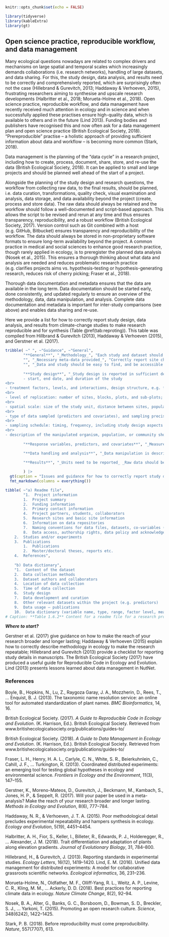 ``` r
knitr::opts_chunk$set(echo = FALSE)

library(tidyverse)
library(kableExtra)
library(gt)
```

## Open science practice, reproducible workflow, and data management

Many ecological questions nowadays are related to complex drivers and mechanisms on large spatial and temporal scales which increasingly demands collaborations (i.e. research networks), handling of large datasets, and data sharing. For this, the study design, data analysis, and results need to be correctly and comprehensively reported, which are surprisingly often not the case (Hillebrand & Gurevitch, 2013; Haddaway & Verhoeven, 2015), frustrating researchers aiming to synthesise and upscale research developments (Halbritter et al., 2018; Morueta-Holme et al., 2018). Open science practice, reproducible workflow, and data management have recently received much attention in ecology and in science and when successfully applied these practises ensure high-quality data, which is available to others and in the future (Lind 2013). Funding bodies and publishers have recognised this and now often ask for a data management plan and open science practice (British Ecological Society, 2018). “Prereproducible” practise – a holistic approach of providing sufficient information about data and workflow – is becoming more common (Stark, 2018).

Data management is the planning of the “data cycle” in a research project, including how to create, process, document, share, store, and re-use the data (British Ecological Society, 2018). It can be applied to small and large projects and should be planned well ahead of the start of a project. 

Alongside the planning of the study design and research questions, the workflow from collecting raw data, to the final results, should be planned, i.e. data curation, transformations, quality check, visual examination and analysis, data storage, and data availability beyond the project (create, process and store data). The raw data should always be retained and the workflow should follow a well-documented and script-based approach. This allows the script to be revised and rerun at any time and thus ensures transparency, reproducibility, and a robust workflow (British Ecological Society, 2017). Version control such as Git combined with a host (e.g. GitHub, Bitbucket) ensures transparency and reproducibility of the workflow. The data should always be stored in non-proprietary software formats to ensure long-term availability beyond the project. A common practice in medical and social sciences to enhance good research practice, though rarely applied in ecology, is to preregister the planned data analysis (Nosek et al., 2015). This ensures a thorough thinking about what data and analysis are needed and reduces problematic research practice (e.g. clarifies projects aims vs. hypothesis-testing or hypothesis-generating research, reduces risk of cherry picking; Fraser et al., 2018).

Thorough data documentation and metadata ensures that the data are available in the long term. Data documentation should be started early, done consistently, and updated regularly to ensure an overview of the methodology, data, data manipulation, and analysis. Complete data documentation and metadata is important for inter-study comparisons (see above) and enables data sharing and re-use.

Here we provide a list for how to correctly report study design, data analysis, and results from climate-change studies to make research reproducible and for synthesis (Table \@ref(tab:reproting)). This table was compiled from Hillbrand & Gurevitch (2013), Haddaway & Verhoeven (2015), and Gerstner et al. (2017).



```r

tribble( ~" ", ~"Guidance", ~"General",
        "**General**", "_Methodology_", "Each study and dataset should be described in detail in a readme file, including a data dictionary and annotated dataset (Table 1.6.2; British Ecological Society, 2018). ",
        "", "_Necessary meta-data provided_", "Correctly report site characteristics: i.e. geographic location, elevation, vegetation type, soil physical and chemical properties, meteorological data (see protocols 1.2 - 1.5), and author information.",
        "", "_Data and study should be easy to find, and be accessible._", "Results (including master theses, internal reports, etc.) should be publicly available. Data should be publicly available in a data repository. Funding bodies and journals are increasingly requiring this. Publications should have useful keywords and titles to enable them to be easily found.",
        
        "**Study design**", "_Study design is reported in sufficient detail_", "The description of the study design should be thorough; parts of it can be reported in the appendix if there is limited space. Correctly report: <br>
        - start, end date, and duration of the study
<br>
- treatment factors, levels, and interactions, design structure, e.g. factorial, nested, hierarchical
<br>
- level of replication: number of sites, blocks, plots, and sub-plots; including selection and randomisation process at each level
<br>
- spatial scale: size of the study unit, distance between sites, populations
<br>
- type of data sampled (predictors and covariates), and sampling precision for each (including any within‐replicate sampling or pseudoreplication)
<br>
- sampling schedule: timing, frequency, including study design aspects such as treatment-control, before-after-control-impact, etc. (also see Table 1.1)
<br>
- description of the manipulated organism, population, or community should follow accepted taxonomic literature, e.g. The Plant List (TPL; http://www.theplantlist.org/) and the Taxonomic Name Resolution Service (TNRS; Boyle et al., 2013) and national or international classification schemes.",
        
        "**Response variables, predictors, and covariates**", "_Measurements should be relevant, reproducible, and convertible_", "Follow established protocols, and guidance on which and how to measure predictors, response variables, and covariates. Report which protocols are used, and describe any adjustments that are made. Describe all variables fully and report in readme files, data dictionaries, and datasets. Measure useful covariates for synthesis and upscaling (see Table 2 in the main paper).",

        "**Data handling and analysis**", "_Data manipulation is described in sufficient detail_ <br><br> _Comprehensive description of data analysis_ <br><br> _Reproducible workflow_", "Each step of data manipulation should be described and explained and be repeatable and reproducible (British Ecological Society, 2017). Type of statistical tests used, response variables, covariates (explanatory factors) tested, posthoc or planned comparisons carried out, definition of statistical metrics if different from commonly accepted terms should be described. Statistical software, packages, and versions used need to be reported. The workflow from data manipulation, coding, analysing, and results output should be repeatable and reproducible (Lind 2013, British Ecological Society, 2017).",

        "**Results**", "_Units need to be reported_ _Raw data should be provided_ <br><br> _Negative results should be reported_", "Units for each variable should be reported. Raw data or summary statistics with mean (or median), variation around the mean and sample size should be reported. Report negative results."
        
        ) |> 
  gt(caption = "Issues and guidance for how to correctly report study design, data analysis, and results from climate-change studies. Adapted from Hillbrand & Gurevitch (2013), Haddaway & Verhoeven (2015), and Gerstner et al. (2017).") |> 
  fmt_markdown(columns = everything())

```



```r

tibble( ~"a) Readme file",
        "1.  Project information
        1.  Project summary
        2.  Funding information
        3.  Primary contact information
        4.  Project partners, students, collaborators
        5.  Research sites and basic site information
        6.  Information on data repositories
        7.  Naming conventions for data files, datasets, co-variables (taxa, studies/experiments, treatments, sites), response variables
        8.  Data access, authorship rights, data policy and acknowledgements
    2.  Studies and/or experiments
    3.  Publications
        1.  Publications
        2.  Master/doctoral theses, reports etc.
    4.  References",
    
    "b) Data dictionary",
    "1.  Content of the dataset
    2.  Data collection methods
    3.  Dataset authors and collaborators
    4.  Location of data collection
    5.  Time of data collection
    6.  Study design
    7.  Data development and curation
    8.  Other relevant datasets within the project (e.g. predictors)
    9.  Data usage – publications
    10.  Data dictionary (variable name, type, range, factor level, measurement type and unit/format)")
# Caption: **Table 1.6.2** Content for a readme file for a research project and a data dictionary.


```


**_Where to start?_**

Gerstner et al. (2017) give guidance on how to make the reach of your research broader and longer lasting; Haddaway & Verhoeven (2015) explain how to correctly describe methodology in ecology to make the research repeatable; Hillebrand and Gurevitch (2013) provide a checklist for reporting study details in manuscripts. The British Ecological Society (2017) have produced a useful guide for Reproducible Code in Ecology and Evolution. Lind (2013) presents lessons learned about data management in NutNet.

### References

Boyle, B., Hopkins, N., Lu, Z., Raygoza Garay, J. A., Mozzherin, D., Rees, T., … Enquist, B. J. (2013). The taxonomic name resolution service: an online tool for automated standardization of plant names. _BMC Bioinformatics_, 14, 16.

British Ecological Society. (2017). _A Guide to Reproducible Code in Ecology and Evolution_. (K. Harrison, Ed.). British Ecological Society. Retrieved from www.britishecologicalsociety.org/publications/guides-to/ 

British Ecological Society. (2018). _A Guide to Data Management in Ecology and Evolution_. (K. Harrison, Ed.). British Ecological Society. Retrieved from www.britishecologicalsociety.org/publications/guides-to/ 

Fraser, L. H., Henry, H. A. L., Carlyle, C. N., White, S. R., Beierkuhnlein, C., Cahill, J. F., … Turkington, R. (2013). Coordinated distributed experiments: an emerging tool for testing global hypotheses in ecology and environmental science. _Frontiers in Ecology and the Environment_, 11(3), 147–155.

Gerstner, K., Moreno-Mateos, D., Gurevitch, J., Beckmann, M., Kambach, S., Jones, H. P., & Seppelt, R. (2017). Will your paper be used in a meta-analysis? Make the reach of your research broader and longer lasting. _Methods in Ecology and Evolution_, 8(6), 777–784. 

Haddaway, N. R., & Verhoeven, J. T. A. (2015). Poor methodological detail precludes experimental repeatability and hampers synthesis in ecology. _Ecology and Evolution_, 5(19), 4451–4454. 

Halbritter, A. H., Fior, S., Keller, I., Billeter, R., Edwards, P. J., Holderegger, R., … Alexander, J. M. (2018). Trait differentiation and adaptation of plants along elevation gradients. _Journal of Evolutionary Biology_, 31, 784–800. 

Hillebrand, H., & Gurevitch, J. (2013). Reporting standards in experimental studies. _Ecology Letters_, 16(12), 1419–1420. Lind, E. M. (2016). Unified data management for distributed experiments: A model for collaborative grassroots scientific networks. _Ecological informatics_, 36, 231–236. 

Morueta-Holme, N., Oldfather, M. F., Olliff-Yang, R. L., Weitz, A. P., Levine, C. R., Kling, M. M., … Ackerly, D. D. (2018). Best practices for reporting climate data in ecology. _Nature Climate Change_, 8(2), 92–94. 

Nosek, B. A., Alter, G., Banks, G. C., Borsboom, D., Bowman, S. D., Breckler, S. J., … Yarkoni, T. (2015). Promoting an open research culture. _Science_, 348(6242), 1422–1425. 

Stark, P. B. (2018). Before reproducibility must come preproducibility. _Nature_, 557(7707), 613.
